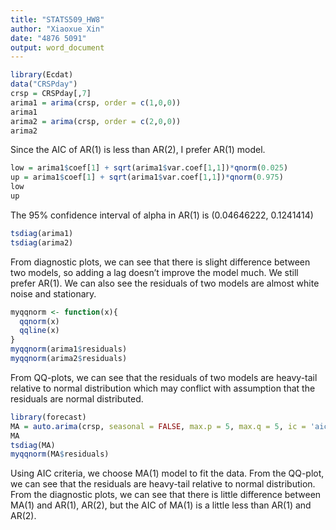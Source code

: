 ```yaml
---
title: "STATS509_HW8"
author: "Xiaoxue Xin"
date: "4876 5091"
output: word_document
---
```


```r
library(Ecdat)
data("CRSPday")
crsp = CRSPday[,7]
arima1 = arima(crsp, order = c(1,0,0))
arima1
arima2 = arima(crsp, order = c(2,0,0))
arima2
```

Since the AIC of AR(1) is less than AR(2), I prefer AR(1) model.

```r
low = arima1$coef[1] + sqrt(arima1$var.coef[1,1])*qnorm(0.025)
up = arima1$coef[1] + sqrt(arima1$var.coef[1,1])*qnorm(0.975)
low
up
```

The 95% confidence interval of alpha in AR(1) is (0.04646222, 0.1241414)


```r
tsdiag(arima1)
tsdiag(arima2)
```

From diagnostic plots, we can see that there is slight difference between two models, so adding a lag doesn't improve the model much. We still prefer AR(1). We can also see the residuals of two models are almost white noise and stationary. 

```r
myqqnorm <- function(x){
  qqnorm(x)
  qqline(x)
}
myqqnorm(arima1$residuals)
myqqnorm(arima2$residuals)
```

From QQ-plots, we can see that the residuals of two models are heavy-tail relative to normal distribution which may conflict with assumption that the residuals are normal distributed.


```r
library(forecast)
MA = auto.arima(crsp, seasonal = FALSE, max.p = 5, max.q = 5, ic = 'aic')
MA
tsdiag(MA)
myqqnorm(MA$residuals)
```

Using AIC criteria, we choose MA(1) model to fit the data. From the QQ-plot, we can see that the residuals are heavy-tail relative to normal distribution. From the diagnostic plots, we can see that there is little difference between MA(1) and AR(1), AR(2), but the AIC of MA(1) is a little less than AR(1) and AR(2).





